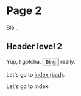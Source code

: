 
# Page 2

Bla...

## Header level 2

Yup, I gotcha. <Button>Bing</Button> really.

Let's go to [index (bad)](.).

Let's go to <Link href=".">index</Link>.

